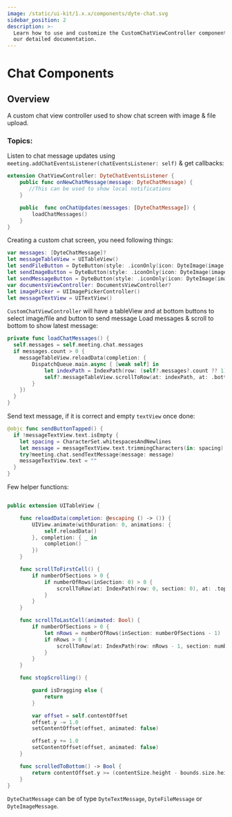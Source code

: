 ```yaml
---
image: /static/ui-kit/1.x.x/components/dyte-chat.svg
sidebar_position: 2
description: >-
  Learn how to use and customize the CustomChatViewController component in Ospi's iOS UiKit with
  our detailed documentation.
---
```


# Chat Components

## Overview

A custom chat view controller used to show chat screen with image & file upload.

### Topics:

Listen to chat message updates using `meeting.addChatEventsListener(chatEventsListener: self)` & get callbacks:

```swift
extension ChatViewController: DyteChatEventsListener {
    public func onNewChatMessage(message: DyteChatMessage) {
       //This can be used to show local notifications
    }

    public  func onChatUpdates(messages: [DyteChatMessage]) {
        loadChatMessages()
    }
}
```

Creating a custom chat screen, you need following things:

```swift
var messages: [DyteChatMessage]?
let messageTableView = UITableView()
let sendFileButton = DyteButton(style: .iconOnly(icon: DyteImage(image: sendFileImageIcon)), dyteButtonState: .focus)
let sendImageButton = DyteButton(style: .iconOnly(icon: DyteImage(image: sendImageIcon)), dyteButtonState: .active)
let sendMessageButton = DyteButton(style: .iconOnly(icon: DyteImage(image: sendMessageIcon)), dyteButtonState: .active)
var documentsViewController: DocumentsViewController?
let imagePicker = UIImagePickerController()
let messageTextView = UITextView()
```

`CustomChatViewController` will have a tableView and at bottom buttons to select image/file and button to send message
Load messages & scroll to bottom to show latest message:

```swift
private func loadChatMessages() {
  self.messages = self.meeting.chat.messages
  if messages.count > 0 {
    messageTableView.reloadData(completion: {
        DispatchQueue.main.async { [weak self] in
            let indexPath = IndexPath(row: (self?.messages?.count ?? 1)-1, section: 0)
            self?.messageTableView.scrollToRow(at: indexPath, at: .bottom, animated: true)
        }
    })
  }
}
```

Send text message, if it is correct and empty `textView` once done:

```swift
@objc func sendButtonTapped() {
  if !messageTextView.text.isEmpty {
    let spacing = CharacterSet.whitespacesAndNewlines
    let message = messageTextView.text.trimmingCharacters(in: spacing)
    try?meeting.chat.sendTextMessage(message: message)
    messageTextView.text = ""
  }
}
```

Few helper functions:

```swift

public extension UITableView {

    func reloadData(completion: @escaping () -> ()) {
        UIView.animate(withDuration: 0, animations: {
            self.reloadData()
        }, completion: { _ in
            completion()
        })
    }

    func scrollToFirstCell() {
        if numberOfSections > 0 {
            if numberOfRows(inSection: 0) > 0 {
                scrollToRow(at: IndexPath(row: 0, section: 0), at: .top, animated: true)
            }
        }
    }

    func scrollToLastCell(animated: Bool) {
        if numberOfSections > 0 {
            let nRows = numberOfRows(inSection: numberOfSections - 1)
            if nRows > 0 {
                scrollToRow(at: IndexPath(row: nRows - 1, section: numberOfSections - 1), at: .bottom, animated: animated)
            }
        }
    }

    func stopScrolling() {

        guard isDragging else {
            return
        }

        var offset = self.contentOffset
        offset.y -= 1.0
        setContentOffset(offset, animated: false)

        offset.y += 1.0
        setContentOffset(offset, animated: false)
    }

    func scrolledToBottom() -> Bool {
        return contentOffset.y >= (contentSize.height - bounds.size.height)
    }
}
```

`DyteChatMessage` can be of type `DyteTextMessage`, `DyteFileMessage` or `DyteImageMessage`.

<head>
  <title>iOS CustomChatViewController</title>
</head>
